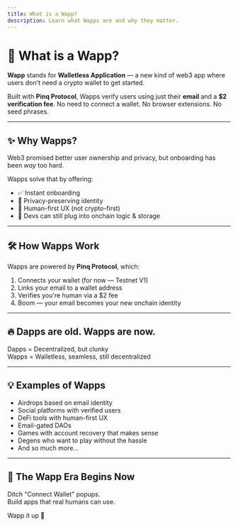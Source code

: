 ```yaml
---
title: What is a Wapp?
description: Learn what Wapps are and why they matter.
---
```


# 👋 What is a Wapp?

**Wapp** stands for **Walletless Application** — a new kind of web3 app where users don't need a crypto wallet to get started.

Built with **Pinq Protocol**, Wapps verify users using just their **email** and a **$2 verification fee**. No need to connect a wallet. No browser extensions. No seed phrases.

---

## ✨ Why Wapps?

Web3 promised better user ownership and privacy, but onboarding has been *way* too hard.

Wapps solve that by offering:

- ✅ Instant onboarding  
- 🔐 Privacy-preserving identity  
- 💸 Human-first UX (not crypto-first)  
- 🚀 Devs can still plug into onchain logic & storage

---

## 🛠 How Wapps Work

Wapps are powered by **Pinq Protocol**, which:

1. Connects your wallet (for now — Testnet V1)
2. Links your email to a wallet address
3. Verifies you're human via a $2 fee
4. Boom — your email becomes your new onchain identity

---

## 🔥 Dapps are old. Wapps are now.

Dapps = Decentralized, but clunky  
Wapps = Walletless, seamless, still decentralized

---

## 💡 Examples of Wapps

- Airdrops based on email identity  
- Social platforms with verified users  
- DeFi tools with human-first UX  
- Email-gated DAOs  
- Games with account recovery that makes sense
- Degens who want to play without the hassle
- And so much more...

---

## 🚀 The Wapp Era Begins Now

Ditch "Connect Wallet" popups.  
Build apps that real humans can use.

Wapp it up 🔗